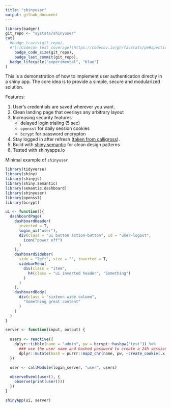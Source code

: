 ```yaml
---
title: "shinyuser"
output: github_document
---
```



```r
library(badger)
git_repo <- "systats/shinyuser"
cat(
  #badge_travis(git_repo),
  #"[![Codecov test coverage](https://codecov.io/gh/favstats/peRspective/branch/master/graph/badge.svg)](https://codecov.io/gh/favstats/peRspective?branch=master)",
	badge_code_size(git_repo),
	badge_last_commit(git_repo),
  badge_lifecycle("experimental", "blue")
)
```

This is a demonstration of how to implement user authentication directly in a shiny app. The core idea is to provide a simple, secure and modularized solution.  

Features:

1. User's credentials are saved wherever you want.
2. Clean landing page that overlays any arbitrary layout
3. Increasing security features
    + delayed login trialing (5 sec)
    + `openssl` for daily session cookies
    + `bcrypt` for password encrypton
3. Stay logged in after refresh ([taken from calligross](https://gist.github.com/calligross/e779281b500eb93ee9e42e4d72448189)).
4. Build with [shiny.semantic](https://github.com/Appsilon/shiny.semantic) for clean design patterns
5. Tested with shinyapps.io


Minimal example of `shinyuser`

```r
library(tidyverse)
library(shiny)
library(shinyjs)
library(shiny.semantic)
library(semantic.dashboard)
library(shinyuser)
library(openssl)
library(bcrypt)

ui <- function(){
  dashboardPage(
    dashboardHeader(
      inverted = T,
      login_ui("user"),
      div(class = "ui button action-button", id = "user-logout", 
        icon("power off")
      )
    ),
    dashboardSidebar(
      side = "left", size = "", inverted = T,
      sidebarMenu(
        div(class = "item",
          h4(class = "ui inverted header", "Something")
        )
      )
    ),
    dashboardBody(
      div(class = "sixteen wide column",
        "Something great content"
      )
    )
  )
}

server <- function(input, output) {
  
  users <- reactive({ 
    dplyr::tibble(name = "admin", pw = bcrypt::hashpw("test")) %>% 
      ### use the user name and hashed password to create a 24h session cookie
      dplyr::mutate(hash = purrr::map2_chr(name, pw, ~create_cookie(.x, .y)))
  })
  
  user <- callModule(login_server, "user", users)

  observeEvent(user(), {
    observe(print(user()))
  })
}

shinyApp(ui, server)
```

<!-- <img src = "demo.gif"> <!-- width = "80%" --> 
